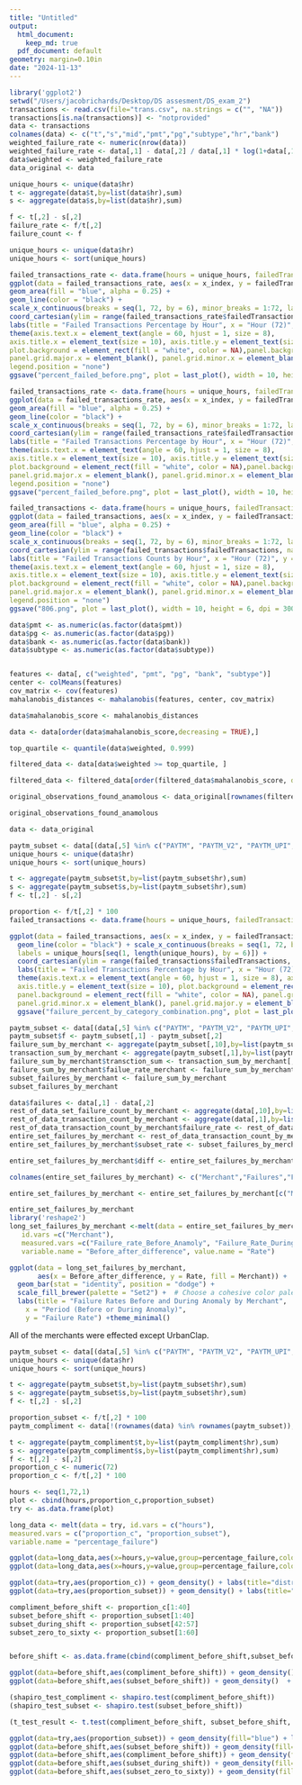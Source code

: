 ```yaml
---
title: "Untitled"
output:
  html_document:
    keep_md: true
  pdf_document: default
geometry: margin=0.10in
date: "2024-11-13"
---
```


```r
library('ggplot2')
setwd("/Users/jacobrichards/Desktop/DS assesment/DS_exam_2")
transactions <- read.csv(file="trans.csv", na.strings = c("", "NA"))
transactions[is.na(transactions)] <- "notprovided"
data <- transactions
colnames(data) <- c("t","s","mid","pmt","pg","subtype","hr","bank")
weighted_failure_rate <- numeric(nrow(data))
weighted_failure_rate <- data[,1] - data[,2] / data[,1] * log(1+data[,1])
data$weighted <- weighted_failure_rate
data_original <- data 
```


```r
unique_hours <- unique(data$hr)
t <- aggregate(data$t,by=list(data$hr),sum)
s <- aggregate(data$s,by=list(data$hr),sum)

f <- t[,2] - s[,2]
failure_rate <- f/t[,2]
failure_count <- f

unique_hours <- unique(data$hr)
unique_hours <- sort(unique_hours)
```


```r
failed_transactions_rate <- data.frame(hours = unique_hours, failedTransactions = failure_rate, x_index = seq(1, 72, by = 1))
ggplot(data = failed_transactions_rate, aes(x = x_index, y = failedTransactions)) + 
geom_area(fill = "blue", alpha = 0.25) + 
geom_line(color = "black") +  
scale_x_continuous(breaks = seq(1, 72, by = 6), minor_breaks = 1:72, labels = unique_hours[seq(1, length(unique_hours), by = 6)]) + 
coord_cartesian(ylim = range(failed_transactions_rate$failedTransactions, na.rm = TRUE)) +  
labs(title = "Failed Transactions Percentage by Hour", x = "Hour (72)", y = "Failed Transactions Per Hour") +
theme(axis.text.x = element_text(angle = 60, hjust = 1, size = 8), 
axis.title.x = element_text(size = 10), axis.title.y = element_text(size = 10),
plot.background = element_rect(fill = "white", color = NA),panel.background = element_rect(fill = "white", color = NA),
panel.grid.major.x = element_blank(), panel.grid.minor.x = element_blank(), panel.grid.major.y = element_blank(), 
legend.position = "none")
ggsave("percent_failed_before.png", plot = last_plot(), width = 10, height = 6, dpi = 300)
```

```r
failed_transactions_rate <- data.frame(hours = unique_hours, failedTransactions = failure_rate, x_index = seq(1, 72, by = 1))
ggplot(data = failed_transactions_rate, aes(x = x_index, y = failedTransactions)) + 
geom_area(fill = "blue", alpha = 0.25) + 
geom_line(color = "black") +  
scale_x_continuous(breaks = seq(1, 72, by = 6), minor_breaks = 1:72, labels = unique_hours[seq(1, length(unique_hours), by = 6)]) + 
coord_cartesian(ylim = range(failed_transactions_rate$failedTransactions, na.rm = TRUE)) +  
labs(title = "Failed Transactions Percentage by Hour", x = "Hour (72)", y = "Failed Transactions Per Hour") +
theme(axis.text.x = element_text(angle = 60, hjust = 1, size = 8), 
axis.title.x = element_text(size = 10), axis.title.y = element_text(size = 10),
plot.background = element_rect(fill = "white", color = NA),panel.background = element_rect(fill = "white", color = NA),
panel.grid.major.x = element_blank(), panel.grid.minor.x = element_blank(), panel.grid.major.y = element_blank(), 
legend.position = "none")
ggsave("percent_failed_before.png", plot = last_plot(), width = 10, height = 6, dpi = 300)
```




```r
failed_transactions <- data.frame(hours = unique_hours, failedTransactions = failure_count, x_index = seq(1, 72, by = 1))
ggplot(data = failed_transactions, aes(x = x_index, y = failedTransactions)) + 
geom_area(fill = "blue", alpha = 0.25) + 
geom_line(color = "black") +  
scale_x_continuous(breaks = seq(1, 72, by = 6), minor_breaks = 1:72, labels = unique_hours[seq(1, length(unique_hours), by = 6)]) + 
coord_cartesian(ylim = range(failed_transactions$failedTransactions, na.rm = TRUE)) +  
labs(title = "Failed Transactions Counts by Hour", x = "Hour (72)", y = "Failed Transactions Per Hour") +
theme(axis.text.x = element_text(angle = 60, hjust = 1, size = 8), 
axis.title.x = element_text(size = 10), axis.title.y = element_text(size = 10),
plot.background = element_rect(fill = "white", color = NA),panel.background = element_rect(fill = "white", color = NA),
panel.grid.major.x = element_blank(), panel.grid.minor.x = element_blank(), panel.grid.major.y = element_blank(), 
legend.position = "none")
ggsave("806.png", plot = last_plot(), width = 10, height = 6, dpi = 300)
```



```r
data$pmt <- as.numeric(as.factor(data$pmt))
data$pg <- as.numeric(as.factor(data$pg))
data$bank <- as.numeric(as.factor(data$bank))
data$subtype <- as.numeric(as.factor(data$subtype))


features <- data[, c("weighted", "pmt", "pg", "bank", "subtype")]
center <- colMeans(features)
cov_matrix <- cov(features)
mahalanobis_distances <- mahalanobis(features, center, cov_matrix)

data$mahalanobis_score <- mahalanobis_distances

data <- data[order(data$mahalanobis_score,decreasing = TRUE),]

top_quartile <- quantile(data$weighted, 0.999)

filtered_data <- data[data$weighted >= top_quartile, ]

filtered_data <- filtered_data[order(filtered_data$mahalanobis_score, decreasing = TRUE), ]

original_observations_found_anamolous <- data_original[rownames(filtered_data),]

original_observations_found_anamolous

data <- data_original
```




```r
paytm_subset <- data[(data[,5] %in% c("PAYTM", "PAYTM_V2", "PAYTM_UPI", "notprovided")) & (data[,6] %in% c("UPI_COLLECT")) & (data[,4] == "UPI"),]
unique_hours <- unique(data$hr)
unique_hours <- sort(unique_hours)

t <- aggregate(paytm_subset$t,by=list(paytm_subset$hr),sum)
s <- aggregate(paytm_subset$s,by=list(paytm_subset$hr),sum)
f <- t[,2] - s[,2]

proportion <- f/t[,2] * 100
failed_transactions <- data.frame(hours = unique_hours, failedTransactions = proportion, x_index = seq(1, 72, by = 1))

ggplot(data = failed_transactions, aes(x = x_index, y = failedTransactions)) + geom_area(fill = "blue", alpha = 0.25) + 
  geom_line(color = "black") + scale_x_continuous(breaks = seq(1, 72, by = 6), minor_breaks = 1:72, 
  labels = unique_hours[seq(1, length(unique_hours), by = 6)]) + 
  coord_cartesian(ylim = range(failed_transactions$failedTransactions, na.rm = TRUE)) +  
  labs(title = "Failed Transactions Percentage by Hour", x = "Hour (72)", y = "Failed Transactions Per Hour") +
  theme(axis.text.x = element_text(angle = 60, hjust = 1, size = 8), axis.title.x = element_text(size = 10),
  axis.title.y = element_text(size = 10), plot.background = element_rect(fill = "white", color = NA),
  panel.background = element_rect(fill = "white", color = NA), panel.grid.major.x = element_blank(),  
  panel.grid.minor.x = element_blank(), panel.grid.major.y = element_blank(), legend.position = "none")
  ggsave("failure_percent_by_category_combination.png", plot = last_plot(), width = 10, height = 6, dpi = 300)
```






```r
paytm_subset <- data[(data[,5] %in% c("PAYTM", "PAYTM_V2", "PAYTM_UPI", "notprovided")) & (data[,6] %in% c("UPI_COLLECT")) & (data[,4] == "UPI"),]
paytm_subset$f <- paytm_subset[,1] - paytm_subset[,2]
failure_sum_by_merchant <- aggregate(paytm_subset[,10],by=list(paytm_subset$mid),sum)
transaction_sum_by_merchant <- aggregate(paytm_subset[,1],by=list(paytm_subset$mid),sum)
failure_sum_by_merchant$transction_sum <- transaction_sum_by_merchant[,2]
failure_sum_by_merchant$failue_rate_merchant <- failure_sum_by_merchant[,2]/failure_sum_by_merchant[,3]
subset_failures_by_merchant <- failure_sum_by_merchant
subset_failures_by_merchant

data$failures <- data[,1] - data[,2]
rest_of_data_set_failure_count_by_merchant <- aggregate(data[,10],by=list(data$mid),sum)
rest_of_data_transaction_count_by_merchant <- aggregate(data[,1],by=list(data$mid),sum)
rest_of_data_transaction_count_by_merchant$failure_rate <- rest_of_data_set_failure_count_by_merchant[,2]/rest_of_data_transaction_count_by_merchant[,2]
entire_set_failures_by_merchant <- rest_of_data_transaction_count_by_merchant
entire_set_failures_by_merchant$subset_rate <- subset_failures_by_merchant[,4]

entire_set_failures_by_merchant$diff <- entire_set_failures_by_merchant[,4] - entire_set_failures_by_merchant[,3]

colnames(entire_set_failures_by_merchant) <- c("Merchant","Failures","Failure_rate_Before_Anamoly","Failure_Rate_During_Anamoly", "Difference_between_Failure_Rate")

entire_set_failures_by_merchant <- entire_set_failures_by_merchant[c("Merchant","Failure_rate_Before_Anamoly","Failure_Rate_During_Anamoly","Difference_between_Failure_Rate")]

entire_set_failures_by_merchant
library('reshape2')
long_set_failures_by_merchant <-melt(data = entire_set_failures_by_merchant, 
   id.vars =c("Merchant"),
   measured.vars =c("Failure_rate_Before_Anamoly", "Failure_Rate_During_Anamoly","Difference_between_Failure_Rate"),
   variable.name = "Before_after_difference", value.name = "Rate")

ggplot(data = long_set_failures_by_merchant, 
       aes(x = Before_after_difference, y = Rate, fill = Merchant)) +
  geom_bar(stat = "identity", position = "dodge") +
  scale_fill_brewer(palette = "Set2") +  # Choose a cohesive color palette
  labs(title = "Failure Rates Before and During Anomaly by Merchant",
    x = "Period (Before or During Anomaly)",
    y = "Failure Rate") +theme_minimal()
```


All of the merchants were effected except UrbanClap. 


```r
paytm_subset <- data[(data[,5] %in% c("PAYTM", "PAYTM_V2", "PAYTM_UPI", "notprovided")) & (data[,6] %in% c("UPI_COLLECT")) & (data[,4] == "UPI"),]
unique_hours <- unique(data$hr)
unique_hours <- sort(unique_hours)

t <- aggregate(paytm_subset$t,by=list(paytm_subset$hr),sum)
s <- aggregate(paytm_subset$s,by=list(paytm_subset$hr),sum)
f <- t[,2] - s[,2]

proportion_subset <- f/t[,2] * 100
paytm_compliment <- data[!(rownames(data) %in% rownames(paytm_subset)), ]

t <- aggregate(paytm_compliment$t,by=list(paytm_compliment$hr),sum)
s <- aggregate(paytm_compliment$s,by=list(paytm_compliment$hr),sum)
f <- t[,2] - s[,2]
proportion_c <- numeric(72)
proportion_c <- f/t[,2] * 100

hours <- seq(1,72,1)
plot <- cbind(hours,proportion_c,proportion_subset)
try <- as.data.frame(plot)

long_data <- melt(data = try, id.vars = c("hours"),
measured.vars = c("proportion_c", "proportion_subset"),
variable.name = "percentage_failure")

ggplot(data=long_data,aes(x=hours,y=value,group=percentage_failure,color=percentage_failure)) + geom_smooth() 
ggplot(data=long_data,aes(x=hours,y=value,group=percentage_failure,color=percentage_failure)) + geom_line()
```


```r
ggplot(data=try,aes(proportion_c)) + geom_density() + labs(title="distribution of normal entire span")
ggplot(data=try,aes(proportion_subset)) + geom_density() + labs(title="distribution of anamoly entire span")

compliment_before_shift <- proportion_c[1:40]
subset_before_shift <- proportion_subset[1:40]
subset_during_shift <- proportion_subset[42:57]
subset_zero_to_sixty <- proportion_subset[1:60]


before_shift <- as.data.frame(cbind(compliment_before_shift,subset_before_shift,subset_during_shift,subset_zero_to_sixty))

ggplot(data=before_shift,aes(compliment_before_shift)) + geom_density() + labs(title="distribution of normal before shift")
ggplot(data=before_shift,aes(subset_before_shift)) + geom_density()  + labs(title="distribution of anamoly before shift")

(shapiro_test_compliment <- shapiro.test(compliment_before_shift))
(shapiro_test_subset <- shapiro.test(subset_before_shift))

(t_test_result <- t.test(compliment_before_shift, subset_before_shift, paired = TRUE, alternative = "two.sided"))
```


 
```r
ggplot(data=try,aes(proportion_subset)) + geom_density(fill="blue") + labs(title="distribution of anamoly entire span")
ggplot(data=before_shift,aes(subset_before_shift)) + geom_density(fill="blue")  + labs(title="distribution of anamoly before shift")
ggplot(data=before_shift,aes(compliment_before_shift)) + geom_density(fill="red") + labs(title="distribution of normal before shift")
ggplot(data=before_shift,aes(subset_during_shift)) + geom_density(fill="blue")  + labs(title="distribution of anamoly during shift")
ggplot(data=before_shift,aes(subset_zero_to_sixty)) + geom_density(fill="blue")  + labs(title="Hours before ")
```






